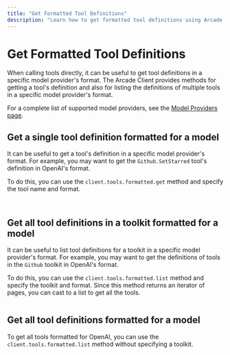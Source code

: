 ```yaml
---
title: "Get Formatted Tool Definitions"
description: "Learn how to get formatted tool definitions using Arcade AI"
---
```


# Get Formatted Tool Definitions

When calling tools directly, it can be useful to get tool definitions in a specific model provider's format. The Arcade Client provides methods for getting a tool's definition and also for listing the definitions of multiple tools in a specific model provider's format.

For a complete list of supported model providers, see the [Model Providers page](/home/supported-models).

## Get a single tool definition formatted for a model

It can be useful to get a tool's definition in a specific model provider's format. For example, you may want to get the `Github.SetStarred` tool's definition in OpenAI's format.

To do this, you can use the `client.tools.formatted.get` method and specify the tool name and format.

```python file=<rootDir>/examples/code/home/use-tools/get-formatted-tool-definitions/get_openai_formatted_tool.py

```

<ToggleContent showText="See output" hideText="Hide output">

```yaml file=<rootDir>/examples/code/home/use-tools/get-formatted-tool-definitions/get_openai_formatted_tool_output.json

```

</ToggleContent>

## Get all tool definitions in a toolkit formatted for a model

It can be useful to list tool definitions for a toolkit in a specific model provider's format. For example, you may want to get the definitions of tools in the `Github` toolkit in OpenAI's format.

To do this, you can use the `client.tools.formatted.list` method and specify the toolkit and format. Since this method returns an iterator of pages, you can cast to a list to get all the tools.

```python file=<rootDir>/examples/code/home/use-tools/get-formatted-tool-definitions/get_openai_formatted_toolkit.py

```

## Get all tool definitions formatted for a model

To get all tools formatted for OpenAI, you can use the `client.tools.formatted.list` method without specifying a toolkit.

```python file=<rootDir>/examples/code/home/use-tools/get-formatted-tool-definitions/get_openai_formatted_all_tools.py

```
